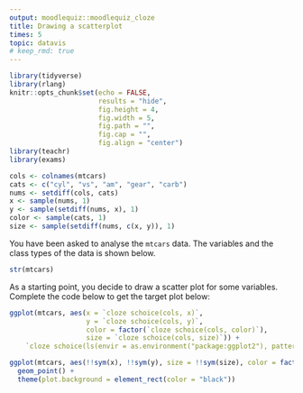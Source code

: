 ```yaml
---
output: moodlequiz::moodlequiz_cloze
title: Drawing a scatterplot
times: 5
topic: datavis
# keep_rmd: true
---
```


```r
library(tidyverse)
library(rlang)
knitr::opts_chunk$set(echo = FALSE,
                      results = "hide",
                      fig.height = 4, 
                      fig.width = 5,
                      fig.path = "",
                      fig.cap = "",
                      fig.align = "center")
library(teachr)
library(exams)
```
```r
cols <- colnames(mtcars)
cats <- c("cyl", "vs", "am", "gear", "carb")
nums <- setdiff(cols, cats)
x <- sample(nums, 1)
y <- sample(setdiff(nums, x), 1)
color <- sample(cats, 1)
size <- sample(setdiff(nums, c(x, y)), 1)
```



You have been asked to analyse the `mtcars` data. The variables and the class types of the data is shown below.

```r
str(mtcars)
```

As a starting point, you decide to draw a scatter plot for some variables. Complete the code below to get the target plot below:

```r
ggplot(mtcars, aes(x = `cloze schoice(cols, x)`, 
                   y = `cloze schoice(cols, y)`,
                   color = factor(`cloze schoice(cols, color)`),
                   size = `cloze schoice(cols, size)`)) +
    `cloze schoice(ls(envir = as.environment("package:ggplot2"), pattern = "^geom_"), "geom_point")`()
```


```r
ggplot(mtcars, aes(!!sym(x), !!sym(y), size = !!sym(size), color = factor(!!sym(color)))) + 
  geom_point() +
  theme(plot.background = element_rect(color = "black"))
```

